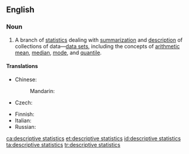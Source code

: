 ==English==
{{wikipedia}}

===Noun===
{{en-noun|head=[[descriptive]] [[statistics]]|-}}

# {{lb|en|statistics}} A branch of [[statistics]] dealing with [[summarization]] and [[description]] of collections of data—[[data set]]s, including the concepts of [[arithmetic mean]], [[median]], [[mode]], and [[quantile]].

====Translations====
{{trans-top|branch of statistics}}
* Chinese:
*: Mandarin: {{t-needed|cmn}}
* Czech: {{t|cs|popisná statistika|f}}
{{trans-mid}}
* Finnish: {{t|fi|[[deskriptiivinen]] [[tilastotiede]]}}
* Italian: {{t+|it|statistica descrittiva|f}}
* Russian: {{t|ru|описа́тельная стати́стика|f|sc=Cyrl}}
{{trans-bottom}}

[[ca:descriptive statistics]]
[[et:descriptive statistics]]
[[id:descriptive statistics]]
[[ta:descriptive statistics]]
[[tr:descriptive statistics]]